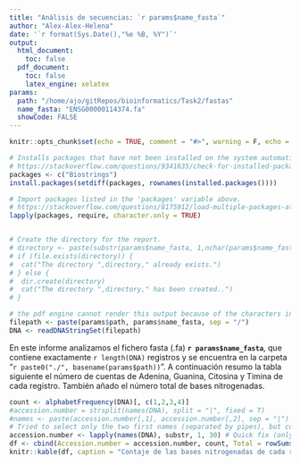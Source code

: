 ```yaml
---
title: "Análisis de secuencias: `r params$name_fasta`"
author: "Alex-Alex-Helena"
date: '`r format(Sys.Date(),"%e %B, %Y")`'
output: 
  html_document:
    toc: false
  pdf_document: 
    toc: false
    latex_engine: xelatex
params:
  path: "/home/ajo/gitRepos/bioinformatics/Task2/fastas"
  name_fasta: "ENSG00000114374.fa"
  showCode: FALSE
---
```


```r
knitr::opts_chunk$set(echo = TRUE, comment = "#>", warning = F, echo = params$showCode)

# Installs packages that have not been installed on the system automatically. 
# https://stackoverflow.com/questions/9341635/check-for-installed-packages-before-running-install-packages
packages <- c("Biostrings")
install.packages(setdiff(packages, rownames(installed.packages())))  

# Import packages listed in the 'packages' variable above. 
# https://stackoverflow.com/questions/8175912/load-multiple-packages-at-once
lapply(packages, require, character.only = TRUE)


# Create the directory for the report. 
# directory <- paste(substr(params$name_fasta, 1,nchar(params$name_fasta)-3),"report", sep = "_") 
# if (file.exists(directory)) {
#  cat("The directory ",directory," already exists.")
# } else {
#  dir.create(directory)
#  cat("The directory ",directory," has been created..")
# }
```

```r
# the pdf engine cannot render this output because of the characters in the DNA table. Not sure if this can be fixed. 
filepath <- paste(params$path, params$name_fasta, sep = "/")
DNA <- readDNAStringSet(filepath)
```

En este informe analizamos el fichero fasta (.fa) **`r params$name_fasta`**, que contiene exactamente `r length(DNA)`
registros y se encuentra en la carpeta "`r paste0("./", basename(params$path))`". A continuación resumo la tabla siguiente el número de
cuentas de Adenina, Guanina, Citosina y Timina de cada registro. También añado el número total de bases
nitrogenadas.

```r
count <- alphabetFrequency(DNA)[, c(1,2,3,4)]
#accession.number = strsplit(names(DNA), split = "|", fixed = T)
#names <- paste(accession.number[,1], accession.number[,2], sep = "|")
# Tried to select only the two first names (separated by pipes), but could not get the dimensions to work in the df.
accession.number <- lapply(names(DNA), substr, 1, 30) # Quick fix (only select the first 30 letters). At least it works with the example given. 
df <- cbind(Accession.number = accession.number, count, Total = rowSums(count))
knitr::kable(df, caption = "Contaje de las bases nitrogenadas de cada registro")
```
